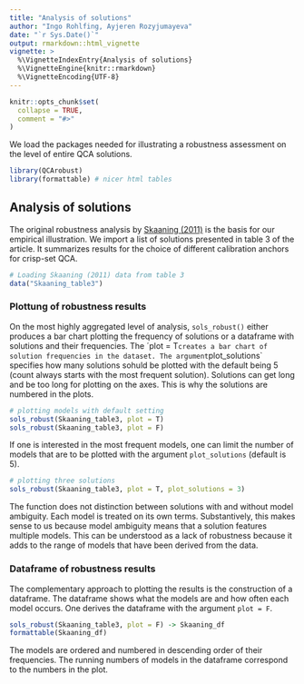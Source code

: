 ```yaml
---
title: "Analysis of solutions"
author: "Ingo Rohlfing, Ayjeren Rozyjumayeva"
date: "`r Sys.Date()`"
output: rmarkdown::html_vignette
vignette: >
  %\VignetteIndexEntry{Analysis of solutions}
  %\VignetteEngine{knitr::rmarkdown}
  %\VignetteEncoding{UTF-8}
---
```


```r
knitr::opts_chunk$set(
  collapse = TRUE,
  comment = "#>"
)
```

We load the packages needed for illustrating a robustness assessment on the level of entire QCA solutions.
```r
library(QCArobust)
library(formattable) # nicer html tables
```

## Analysis of solutions
The original robustness analysis by [Skaaning (2011)](http://10.1177/0049124111404818) is the basis for our empirical illustration. We import a list of solutions presented in table 3 of the article. It summarizes results for the choice of different calibration anchors for crisp-set QCA.
```r
# Loading Skaaning (2011) data from table 3
data("Skaaning_table3")
```

### Plottung of robustness results
On the most highly aggregated level of analysis, `sols_robust()` either produces a bar chart plotting the frequency of solutions or a dataframe with solutions and their frequencies. The ´plot = T` creates a bar chart of solution frequencies in the dataset. The argument `plot_solutions` specifies how many solutions sohuld be plotted with the default being 5 (count always starts with the most frequent solution). Solutions can get long and be too long for plotting on the axes. This is why the solutions are numbered in the plots.
```r
# plotting models with default setting
sols_robust(Skaaning_table3, plot = T)
sols_robust(Skaaning_table3, plot = F)
```

If one is interested in the most frequent models, one can limit the number of models that are to be plotted with the argument `plot_solutions` (default is 5).
```r
# plotting three solutions
sols_robust(Skaaning_table3, plot = T, plot_solutions = 3)
```

The function does not distinction between solutions with and without model ambiguity. Each model is treated on its own terms. Substantively, this makes sense to us because model ambiguity means that a solution features multiple models. This can be understood as a lack of robustness because it adds to the range of models that have been derived from the data. 

### Dataframe of robustness results
The complementary approach to plotting the results is the construction of a dataframe. The dataframe shows what the models are and how often each model occurs. One derives the dataframe with the argument `plot = F`.
```r
sols_robust(Skaaning_table3, plot = F) -> Skaaning_df
formattable(Skaaning_df)
```

The models are ordered and numbered in descending order of their frequencies. The running numbers of models in the dataframe correspond to the numbers in the plot.




